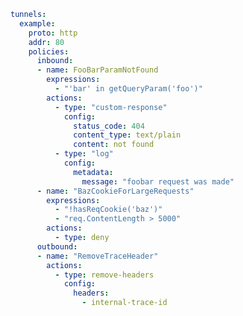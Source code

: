 ```yaml
tunnels:
  example:
    proto: http
    addr: 80
    policies: 
      inbound:
      - name: FooBarParamNotFound
        expressions:
          - "'bar' in getQueryParam('foo')"
        actions:
          - type: "custom-response"
            config:
              status_code: 404
              content_type: text/plain
              content: not found
          - type: "log"
            config:
              metadata:
                message: "foobar request was made"
      - name: "BazCookieForLargeRequests"
        expressions:
          - "!hasReqCookie('baz')"
          - "req.ContentLength > 5000"
        actions:
          - type: deny
      outbound:
      - name: "RemoveTraceHeader"
        actions:
          - type: remove-headers
            config:
              headers:
                - internal-trace-id
```

